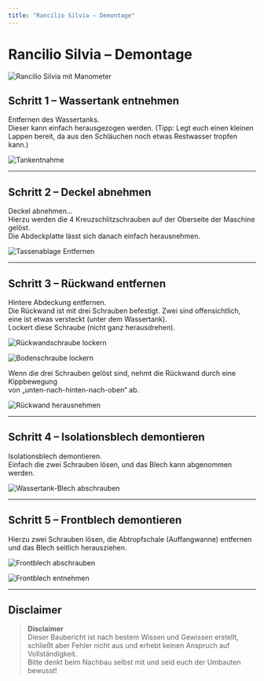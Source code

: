 ```yaml
---
title: "Rancilio Silvia – Demontage"
---
```


# Rancilio Silvia – Demontage

![Rancilio Silvia mit Manometer](/wp-content/uploads/2021/01/IMG_0099-4-720x960.jpg "Rancilio Silvia mit Manometer")

## Schritt 1 – Wassertank entnehmen

Entfernen des Wassertanks.  
Dieser kann einfach herausgezogen werden. (Tipp: Legt euch einen kleinen Lappen bereit, da aus den Schläuchen noch etwas Restwasser tropfen kann.)

![Tankentnahme](/wp-content/uploads/2021/03/Tankentnahme.jpeg "Tankentnahme")

---

## Schritt 2 – Deckel abnehmen

Deckel abnehmen…  
Hierzu werden die 4 Kreuzschlitzschrauben auf der Oberseite der Maschine gelöst.  
Die Abdeckplatte lässt sich danach einfach herausnehmen.

![Tassenablage Entfernen](/wp-content/uploads/2021/03/Tassenablage-Entfernen.jpeg "Tassenablage Entfernen")

---

## Schritt 3 – Rückwand entfernen

Hintere Abdeckung entfernen.  
Die Rückwand ist mit drei Schrauben befestigt. Zwei sind offensichtlich, eine ist etwas versteckt (unter dem Wassertank).  
Lockert diese Schraube (nicht ganz herausdrehen).

![Rückwandschraube lockern](/wp-content/uploads/2021/03/Rueckwandschraube-lockern.jpeg "Rückwandschraube lockern")

![Bodenschraube lockern](/wp-content/uploads/2021/03/Bodenschraube-lockern.jpeg "Bodenschraube lockern")

Wenn die drei Schrauben gelöst sind, nehmt die Rückwand durch eine Kippbewegung  
von „unten-nach-hinten-nach-oben“ ab.

![Rückwand herausnehmen](/wp-content/uploads/2021/03/Rueckwand-herausnehmen.jpeg "Rückwand herausnehmen")

---

## Schritt 4 – Isolationsblech demontieren

Isolationsblech demontieren.  
Einfach die zwei Schrauben lösen, und das Blech kann abgenommen werden.

![Wassertank-Blech abschrauben](/wp-content/uploads/2021/03/Wassertank-Blech-abschrauben.jpeg "Wassertank Blech abschrauben")

---

## Schritt 5 – Frontblech demontieren

Hierzu zwei Schrauben lösen, die Abtropfschale (Auffangwanne) entfernen und das Blech seitlich herausziehen.

![Frontblech abschrauben](/wp-content/uploads/2021/03/Frontblech-abschrauben.jpeg "Frontblech abschrauben")

![Frontblech entnehmen](/wp-content/uploads/2021/03/Frontblech-entnehmen.jpeg "Frontblech entnehmen")

---

## Disclaimer

> **Disclaimer**  
> Dieser Baubericht ist nach bestem Wissen und Gewissen erstellt, schließt aber Fehler nicht aus und erhebt keinen Anspruch auf Vollständigkeit.  
> Bitte denkt beim Nachbau selbst mit und seid euch der Umbauten bewusst!
